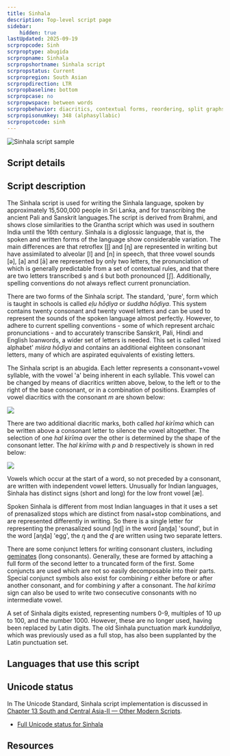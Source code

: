 ```yaml
---
title: Sinhala
description: Top-level script page
sidebar:
    hidden: true
lastUpdated: 2025-09-19
scrpropcode: Sinh
scrproptype: abugida
scrpropname: Sinhala
scrpropshortname: Sinhala script
scrpropstatus: Current
scrpropregion: South Asian
scrpropdirection: LTR
scrpropbaseline: bottom
scrpropcase: no
scrpropwspace: between words
scrpropbehavior: diacritics, contextual forms, reordering, split graphs, required ligatures
scrpropisonumkey: 348 (alphasyllabic)
scrpropotcode: sinh
---
```



![Sinhala script sample](../images/sinh-sample.jpg "Detail from photo of a wall with posters in Sinhala script in Sri Lanka")

## Script details

<ScriptDetails />

## Script description

The Sinhala script is used for writing the Sinhala language, spoken by approximately 15,500,000 people in Sri Lanka, and for transcribing the ancient Pali and Sanskrit languages.The script is derived from Brahmi, and shows close similarities to the Grantha script which was used in southern India until the 16th century. Sinhala is a diglossic language, that is, the spoken and written forms of the language show considerable variation. The main differences are that retroflex [ɭ] and [ɳ] are represented in writing but have assimilated to alveolar [l] and [n] in speech, that three vowel sounds [ə], [a] and [ā] are represented by only two letters, the pronunciation of which is generally predictable from a set of contextual rules, and that there are two letters transcribed ṣ and ś but both pronounced [ʃ]. Additionally, spelling conventions do not always reflect current pronunciation.

There are two forms of the Sinhala script. The standard, 'pure', form which is taught in schools is called _eḷu hōḍiya_ or _śuddha hōḍiya_. This system contains twenty consonant and twenty vowel letters and can be used to represent the sounds of the spoken language almost perfectly. However, to adhere to current spelling conventions - some of which represent archaic pronunciations - and to accurately transcribe Sanskrit, Pali, Hindi and English loanwords, a wider set of letters is needed. This set is called 'mixed alphabet' _miśra hōḍiya_ and contains an additional eighteen consonant letters, many of which are aspirated equivalents of existing letters.

The Sinhala script is an abugida. Each letter represents a consonant+vowel syllable, with the vowel 'a' being inherent in each syllable. This vowel can be changed by means of diacritics written above, below, to the left or to the right of the base consonant, or in a combination of positions. Examples of vowel diacritics with the consonant _m_ are shown below:

![](../images/sinh-SinhaV.png)

There are two additional diacritic marks, both called _hal kirīma_ which can be written above a consonant letter to silence the vowel altogether. The selection of one _hal kirīma_ over the other is determined by the shape of the consonant letter. The _hal kirīma_ with _p_ and _b_ respectively is shown in red below:

![](../images/sinh-SinhalaHal.png.jpg)

Vowels which occur at the start of a word, so not preceded by a consonant, are written with independent vowel letters. Unusually for Indian languages, Sinhala has distinct signs (short and long) for the low front vowel [æ].

Spoken Sinhala is different from most Indian languages in that it uses a set of prenasalized stops which are distinct from nasal+stop combinations, and are represented differently in writing. So there is a single letter for representing the prenasalized sound [ɳɖ] in the word [aɳɖa] 'sound', but in the word [aɳɖa] 'egg', the _ɳ_ and the _ɖ_ are written using two separate letters.

There are some conjunct letters for writing consonant clusters, including [geminates](/reference/glossary#gemination) (long consonants). Generally, these are formed by attaching a full form of the second letter to a truncated form of the first. Some conjuncts are used which are not so easily decomposable into their parts. Special conjunct symbols also exist for combining _r_ either before or after another consonant, and for combining _y_ after a consonant. The _hal kirīma_ sign can also be used to write two consecutive consonants with no intermediate vowel.

A set of Sinhala digits existed, representing numbers 0-9, multiples of 10 up to 100, and the number 1000. However, these are no longer used, having been replaced by Latin digits. The old Sinhala punctuation mark _kunddaliya_, which was previously used as a full stop, has also been supplanted by the Latin punctuation set.

## Languages that use this script

<WsList script='Sinh' wsMax='5' />

## Unicode status

In The Unicode Standard, Sinhala script implementation is discussed in [Chapter 13 South and Central Asia-II — Other Modern Scripts](https://www.unicode.org/versions/latest/core-spec/chapter-13/#G26561).

- [Full Unicode status for Sinhala](/scrlang/unicode/sinh-unicode)



## Resources

<ScriptResources detailSummary='seemore' />

